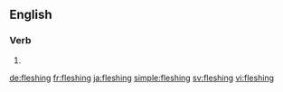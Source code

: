 ==English==

===Verb===
{{head|en}}

# {{present participle of|flesh|lang=en}}

[[de:fleshing]]
[[fr:fleshing]]
[[ja:fleshing]]
[[simple:fleshing]]
[[sv:fleshing]]
[[vi:fleshing]]